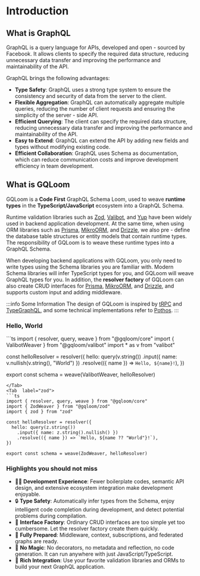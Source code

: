 
# Introduction

## What is GraphQL

GraphQL is a query language for APIs, developed and open - sourced by Facebook. It allows clients to specify the required data structure, reducing unnecessary data transfer and improving the performance and maintainability of the API.

GraphQL brings the following advantages:

- **Type Safety**: GraphQL uses a strong type system to ensure the consistency and security of data from the server to the client.
- **Flexible Aggregation**: GraphQL can automatically aggregate multiple queries, reducing the number of client requests and ensuring the simplicity of the server - side API.
- **Efficient Querying**: The client can specify the required data structure, reducing unnecessary data transfer and improving the performance and maintainability of the API.
- **Easy to Extend**: GraphQL can extend the API by adding new fields and types without modifying existing code.
- **Efficient Collaboration**: GraphQL uses Schema as documentation, which can reduce communication costs and improve development efficiency in team development.

## What is GQLoom

GQLoom is a **Code First** GraphQL Schema Loom, used to weave **runtime types** in the **TypeScript/JavaScript** ecosystem into a GraphQL Schema.

Runtime validation libraries such as [Zod](https://zod.dev/), [Valibot](https://valibot.dev/), and [Yup](https://github.com/jquense/yup) have been widely used in backend application development. At the same time, when using ORM libraries such as [Prisma](https://www.prisma.io/), [MikroORM](https://mikro-orm.io/), and [Drizzle](https://orm.drizzle.team/), we also pre - define the database table structures or entity models that contain runtime types.
The responsibility of GQLoom is to weave these runtime types into a GraphQL Schema.

When developing backend applications with GQLoom, you only need to write types using the Schema libraries you are familiar with. Modern Schema libraries will infer TypeScript types for you, and GQLoom will weave GraphQL types for you.
In addition, the **resolver factory** of GQLoom can also create CRUD interfaces for [Prisma](./schema-integration/prisma.mdx#resolver-factory), [MikroORM](./schema-integration/mikro-orm.mdx#resolver-factory), and [Drizzle](./schema-integration/drizzle.mdx#resolver-factory), and supports custom input and adding middleware.

:::info Some Information
The design of GQLoom is inspired by [tRPC](https://trpc.io/) and [TypeGraphQL](https://typegraphql.com/), and some technical implementations refer to [Pothos](https://pothos-graphql.dev/).
:::

### Hello, World

<Tabs>
<Tab label="valibot">
```ts
import { resolver, query, weave } from "@gqloom/core"
import { ValibotWeaver } from "@gqloom/valibot"
import * as v from "valibot"

const helloResolver = resolver({
  hello: query(v.string())
    .input({ name: v.nullish(v.string(), "World") })
    .resolve(({ name }) => `Hello, ${name}!`),
})

export const schema = weave(ValibotWeaver, helloResolver)
```
</Tab>
<Tab  label="zod">
```ts
import { resolver, query, weave } from "@gqloom/core"
import { ZodWeaver } from "@gqloom/zod"
import { zod } from "zod"

const helloResolver = resolver({
  hello: query(z.string())
    .input({ name: z.string().nullish() })
    .resolve(({ name }) => `Hello, ${name ?? "World"}!`),
})

export const schema = weave(ZodWeaver, helloResolver)
```
</Tab>
</Tabs>

### Highlights you should not miss

- 🧑‍💻 **Development Experience**: Fewer boilerplate codes, semantic API design, and extensive ecosystem integration make development enjoyable.
- 🔒 **Type Safety**: Automatically infer types from the Schema, enjoy intelligent code completion during development, and detect potential problems during compilation.
- 🎯 **Interface Factory**: Ordinary CRUD interfaces are too simple yet too cumbersome. Let the resolver factory create them quickly.
- 🔋 **Fully Prepared**: Middleware, context, subscriptions, and federated graphs are ready.
- 🔮 **No Magic**: No decorators, no metadata and reflection, no code generation. It can run anywhere with just JavaScript/TypeScript.
- 🧩 **Rich Integration**: Use your favorite validation libraries and ORMs to build your next GraphQL application.